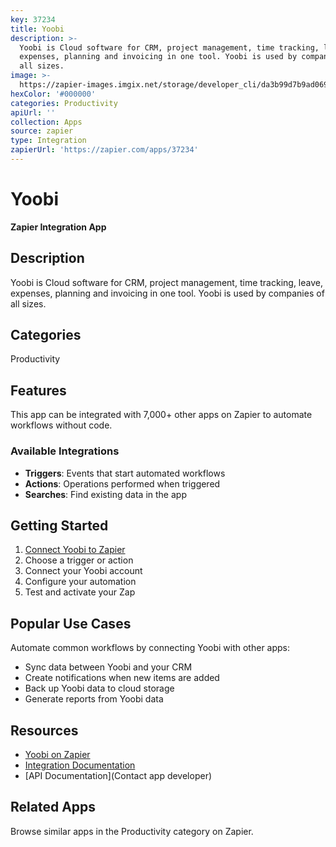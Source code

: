 ```yaml
---
key: 37234
title: Yoobi
description: >-
  Yoobi is Cloud software for CRM, project management, time tracking, leave,
  expenses, planning and invoicing in one tool. Yoobi is used by companies of
  all sizes.
image: >-
  https://zapier-images.imgix.net/storage/developer_cli/da3b99d7b9ad069373b6c0ea1fa782d9.png?auto=format%2Ccompress&ixlib=python-3.0.0&q=50
hexColor: '#000000'
categories: Productivity
apiUrl: ''
collection: Apps
source: zapier
type: Integration
zapierUrl: 'https://zapier.com/apps/37234'
---
```

# Yoobi

**Zapier Integration App**

## Description

Yoobi is Cloud software for CRM, project management, time tracking, leave, expenses, planning and invoicing in one tool. Yoobi is used by companies of all sizes.

## Categories

Productivity

## Features

This app can be integrated with 7,000+ other apps on Zapier to automate workflows without code.

### Available Integrations

- **Triggers**: Events that start automated workflows
- **Actions**: Operations performed when triggered
- **Searches**: Find existing data in the app

## Getting Started

1. [Connect Yoobi to Zapier](https://zapier.com/apps/37234)
2. Choose a trigger or action
3. Connect your Yoobi account
4. Configure your automation
5. Test and activate your Zap

## Popular Use Cases

Automate common workflows by connecting Yoobi with other apps:

- Sync data between Yoobi and your CRM
- Create notifications when new items are added
- Back up Yoobi data to cloud storage
- Generate reports from Yoobi data

## Resources

- [Yoobi on Zapier](https://zapier.com/apps/37234)
- [Integration Documentation](https://zapier.com/apps/37234/integrations)
- [API Documentation](Contact app developer)

## Related Apps

Browse similar apps in the Productivity category on Zapier.
